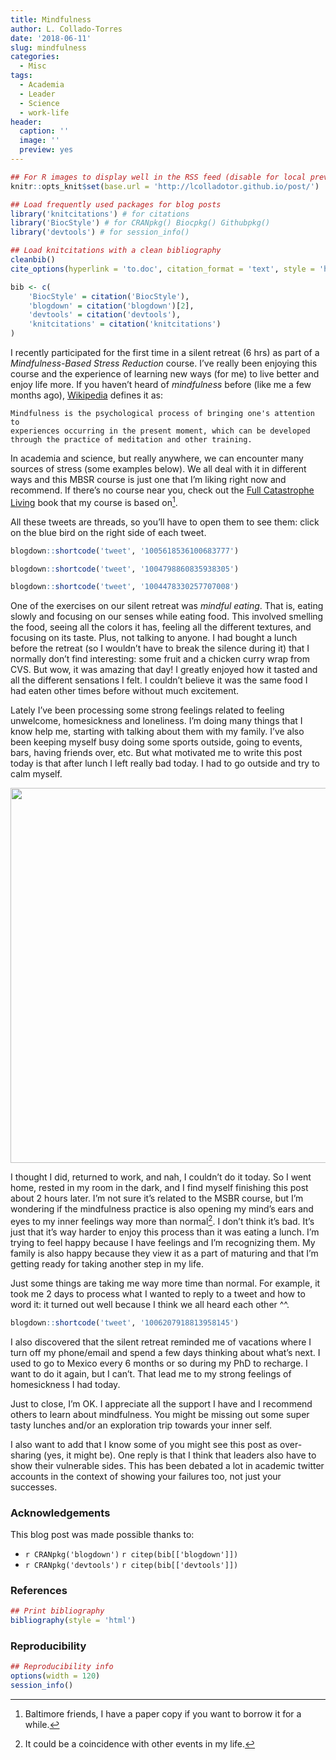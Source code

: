 ```yaml
---
title: Mindfulness
author: L. Collado-Torres
date: '2018-06-11'
slug: mindfulness
categories:
  - Misc
tags:
  - Academia
  - Leader
  - Science
  - work-life
header:
  caption: ''
  image: ''
  preview: yes
---
```


```r
## For R images to display well in the RSS feed (disable for local preview)
knitr::opts_knit$set(base.url = 'http://lcolladotor.github.io/post/')

## Load frequently used packages for blog posts
library('knitcitations') # for citations
library('BiocStyle') # for CRANpkg() Biocpkg() Githubpkg()
library('devtools') # for session_info()

## Load knitcitations with a clean bibliography
cleanbib()
cite_options(hyperlink = 'to.doc', citation_format = 'text', style = 'html')

bib <- c(
    'BiocStyle' = citation('BiocStyle'),
    'blogdown' = citation('blogdown')[2],
    'devtools' = citation('devtools'),
    'knitcitations' = citation('knitcitations')
)
```


I recently participated for the first time in a silent retreat (6 hrs) as part of a _Mindfulness-Based Stress Reduction_ course. I've really been enjoying this course and the experience of learning new ways (for me) to live better and enjoy life more. If you haven't heard of _mindfulness_ before (like me a few months ago), [Wikipedia](https://en.wikipedia.org/wiki/Mindfulness) defines it as:

```
Mindfulness is the psychological process of bringing one's attention to
experiences occurring in the present moment, which can be developed
through the practice of meditation and other training.
```

In academia and science, but really anywhere, we can encounter many sources of stress (some examples below). We all deal with it in different ways and this MBSR course is just one that I'm liking right now and recommend. If there's no course near you, check out the [Full Catastrophe Living](https://www.amazon.com/gp/product/B00C4BA3UK) book that my course is based on^[Baltimore friends, I have a paper copy if you want to borrow it for a while.].

All these tweets are threads, so you'll have to open them to see them: click on the blue bird on the right side of each tweet.

```r
blogdown::shortcode('tweet', '1005618536100683777')
```

```r
blogdown::shortcode('tweet', '1004798860835938305')
```

```r
blogdown::shortcode('tweet', '1004478330257707008')
```

One of the exercises on our silent retreat was _mindful eating_. That is, eating slowly and focusing on our senses while eating food. This involved smelling the food, seeing all the colors it has, feeling all the different textures, and focusing on its taste. Plus, not talking to anyone. I had bought a lunch before the retreat (so I wouldn't have to break the silence during it) that I normally don't find interesting: some fruit and a chicken curry wrap from CVS. But wow, it was amazing that day! I greatly enjoyed how it tasted and all the different sensations I felt. I couldn't believe it was the same food I had eaten other times before without much excitement.

Lately I've been processing some strong feelings related to feeling unwelcome, homesickness and loneliness. I'm doing many things that I know help me, starting with talking about them with my family. I've also been keeping myself busy doing some sports outside, going to events, bars, having friends over, etc. But what motivated me to write this post today is that after lunch I left really bad today. I had to go outside and try to calm myself. 

![](http://lcolladotor.github.io/post/2018-06-11-mindfulness_files/2018-06-11_13.25.34.jpg){width=600px}

I thought I did, returned to work, and nah, I couldn't do it today. So I went home, rested in my room in the dark, and I find myself finishing this post about 2 hours later. I'm not sure it's related to the MSBR course, but I'm wondering if the mindfulness practice is also opening my mind's ears and eyes to my inner feelings way more than normal^[It could be a coincidence with other events in my life.]. I don't think it's bad. It's just that it's way harder to enjoy this process than it was eating a lunch. I'm trying to feel happy because I have feelings and I'm recognizing them. My family is also happy because they view it as a part of maturing and that I'm getting ready for taking another step in my life.

Just some things are taking me way more time than normal. For example, it took me 2 days to process what I wanted to reply to a tweet and how to word it: it turned out well because I think we all heard each other ^^. 

```r
blogdown::shortcode('tweet', '1006207918813958145')
```

I also discovered that the silent retreat reminded me of vacations where I turn off my phone/email and spend a few days thinking about what's next. I used to go to Mexico every 6 months or so during my PhD to recharge. I want to do it again, but I can't. That lead me to my strong feelings of homesickness I had today.

Just to close, I'm OK. I appreciate all the support I have and I recommend others to learn about mindfulness. You might be missing out some super tasty lunches and/or an exploration trip towards your inner self.

I also want to add that I know some of you might see this post as over-sharing (yes, it might be). One reply is that I think that leaders also have to show their vulnerable sides. This has been debated a lot in academic twitter accounts in the context of showing your failures too, not just your successes. 


### Acknowledgements


This blog post was made possible thanks to:

* `r CRANpkg('blogdown')` `r citep(bib[['blogdown']])`
* `r CRANpkg('devtools')` `r citep(bib[['devtools']])`

### References

```r
## Print bibliography
bibliography(style = 'html')
```

### Reproducibility

```r
## Reproducibility info
options(width = 120)
session_info()
```
